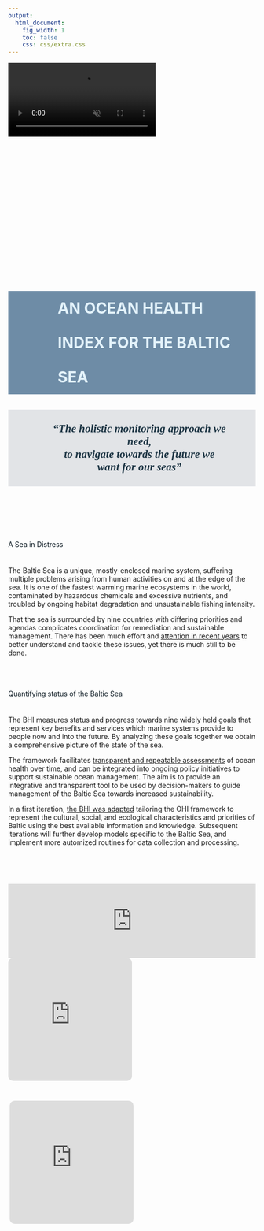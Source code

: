 ```yaml
---
output:
  html_document:
    fig_width: 1
    toc: false
    css: css/extra.css
---
```


<!-- <video autoplay muted loop id="myVideo"> -->
<!-- <source src="images/waves-ruvim-miksanskiy-pexels.mp4" type="video/mp4"> -->
<!-- </video> -->

<!-- <video autoplay muted loop id="myVideo"> -->
<!-- <source src="images/cliffs-rodnae-pexels.mp4" type="video/mp4"> -->
<!-- </video> -->

<video autoplay muted loop id="myVideo">
<source src="images/sea-ad-urpina-pexels.mp4" type="video/mp4">
</video>


<!-- Welcome page title with banner image -->
<div class="page-lead" style="background-image:url(images/banner-image-rocks.png);padding-top:270px">
<div class="wrap page-lead-content">
<!-- not using header class because want darker color overlapping image -->
<h3 style="background-color:#557897d9;color:#e4f3fb;line-height:70px;font-size:220%;padding-left:20%;padding-right:20px">  
AN OCEAN HEALTH INDEX FOR THE BALTIC SEA 
</h3>
</div>
</div>

<!-- Quote  -->
<p style="font-weight:700;background-color:#5b637829;color:#1d3544;font-family:Roboto Slab;font-style:oblique;font-size:160%;padding-left:18%;padding-right:12%;text-align:center;">
<br>
"The holistic monitoring approach we need,
<br>
to navigate towards the future we want for our seas"
<br>
<br>
</p>

<br>
<br>
<br>

<!-- About the Baltic Sea-->
<div class="content">
<h4 style="color:#0a1821;line-height:50px;font-weight:400;">
A Sea in Distress
</h4>

The Baltic Sea is a unique, mostly-enclosed marine system, suffering multiple problems arising from human activities on and at the edge of the sea. It is one of the fastest warming marine ecosystems in the world, contaminated by hazardous chemicals and excessive nutrients, and troubled by ongoing habitat degradation and unsustainable fishing intensity. 

That the sea is surrounded by nine countries with differing priorities and agendas complicates coordination for remediation and sustainable management. There has been much effort and [attention in recent years](http://stateofthebalticsea.helcom.fi/) to better understand and tackle these issues, yet there is much still to be done. 

<br> 
</div>

<!-- This Project -->
<div class="content">
<h4 style="color:#0a1821;line-height:50px;font-weight:400;">
Quantifying status of the Baltic Sea
</h4>

The BHI measures status and progress towards nine widely held goals that represent key benefits and services which marine systems provide to people now and into the future. By analyzing these goals together we obtain a comprehensive picture of the state of the sea. 

The framework facilitates [transparent and repeatable assessments](https://www.nature.com/articles/s41559-017-0160) of ocean health over time, and can be integrated into ongoing policy initiatives to support sustainable ocean management. The aim is to provide an integrative and transparent tool to be used by decision-makers to guide management of the Baltic Sea towards increased sustainability.

In a first iteration, [the BHI was adapted](https://peerj.com/articles/1503/) tailoring the OHI framework to represent the cultural, social, and ecological characteristics and priorities of Baltic using the best available information and knowledge. Subsequent iterations will further develop models specific to the Baltic Sea, and implement more automized routines for data collection and processing.

<br> 
</div>

<br> 

<!-- Media frames: -->
<!-- podcast, video of Ben on OHI, our intro to BHI video -->
<iframe src="https://open.spotify.com/embed/episode/52grVGc6gBjR9vuWda8TGT?theme=0" width="100%" frameborder="0" allowtransparency="true" scrolling="no"></iframe>


<div class="rgncontainer">
<div class="rgnmap" style="background-color:#ffffff00;width:50%;height:290px;padding-right:3px;">
<iframe src="https://www.youtube.com/embed/fv2o-Bq2ue0" width="100%" height="250" style="border-radius:10px;" frameborder="0" allow="accelerometer;autoplay;gyroscope;picture-in-picture"></iframe>

</div>
<div class="rgnmap" style="background-color:#ffffff00;width:50%;height:290px;padding-left:3px;">
<iframe src="https://www.youtube.com/embed/3g6Xfq9FOrU" width="100%" height="250" style="border-radius:10px;" frameborder="0" allow="accelerometer;autoplay;gyroscope;picture-in-picture"></iframe>

</div>
</div>
